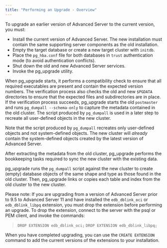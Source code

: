 ---
title: "Performing an Upgrade - Overview"
---

<div id="performing_an_upgrade_overview" class="registered_link"></div>

To upgrade an earlier version of Advanced Server to the current version, you must:

- Install the current version of Advanced Server. The new installation must contain the same supporting server components as the old installation.
- Empty the target database or create a new target cluster with `initdb`.
- Place the `pg_hba.conf` file for both databases in `trust` authentication mode (to avoid authentication conflicts).
- Shut down the old and new Advanced Server services.
- Invoke the pg_upgrade utility.

When pg_upgrade starts, it performs a compatibility check to ensure that all required executables are present and contain the expected version numbers. The verification process also checks the old and new `$PGDATA` directories to ensure that the expected files and subdirectories are in place. If the verification process succeeds, pg_upgrade starts the old `postmaster` and runs `pg_dumpall --schema-only` to capture the metadata contained in the old cluster. The script produced by `pg_dumpall` is used in a later step to recreate all user-defined objects in the new cluster.

Note that the script produced by `pg_dumpall` recreates only user-defined objects and not system-defined objects. The new cluster will *already* contain the system-defined objects created by the latest version of Advanced Server.

After extracting the metadata from the old cluster, pg_upgrade performs the bookkeeping tasks required to sync the new cluster with the existing data.

pg_upgrade runs the `pg_dumpall` script against the new cluster to create (empty) database objects of the same shape and type as those found in the old cluster. Then, pg_upgrade links or copies each table and index from the old cluster to the new cluster.

Please note: If you are upgrading from a version of Advanced Server prior to 9.5 to Advanced Server 11 and have installed the `edb_dblink_oci` or `edb_dblink_libpq` extension, you must drop the extension before performing an upgrade. To drop the extension, connect to the server with the psql or PEM client, and invoke the commands:

> `DROP EXTENSION edb_dblink_oci;`
> `DROP EXTENSION edb_dblink_libpq;`

When you have completed upgrading, you can use the `CREATE EXTENSION` command to add the current versions of the extensions to your installation.